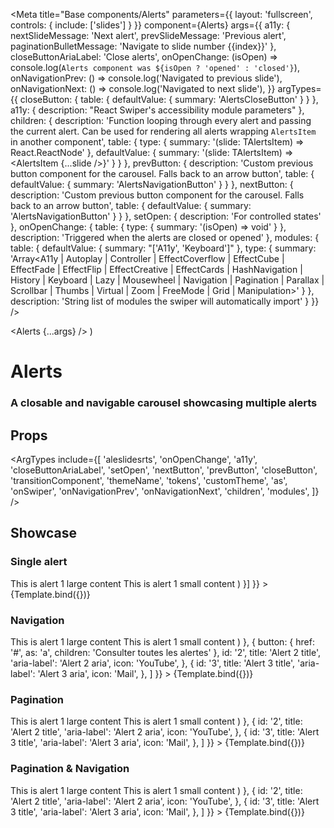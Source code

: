 
<Meta
  title="Base components/Alerts"
  parameters={{
    layout: 'fullscreen',
    controls: {
      include: ['slides']
    }
  }}
  component={Alerts}
  args={{
    a11y: {
      nextSlideMessage: 'Next alert',
      prevSlideMessage: 'Previous alert',
      paginationBulletMessage: 'Navigate to slide number {{index}}'
    },
    closeButtonAriaLabel: 'Close alerts',
    onOpenChange: (isOpen) => console.log(`Alerts component was ${isOpen ? 'opened' : 'closed'}`),
    onNavigationPrev: () => console.log('Navigated to previous slide'),
    onNavigationNext: () => console.log('Navigated to next slide'),
  }}
  argTypes={{
    closeButton: {
      table: {
        defaultValue: {
          summary: 'AlertsCloseButton'
        }
      }
    },
    a11y: {
      description: "React Swiper's accessibility module parameters"
    },
    children: {
      description: 'Function looping through every alert and passing the current alert. Can be used for rendering all alerts wrapping `AlertsItem` in another component',
      table: {
        type: {
          summary: '(slide: TAlertsItem) => React.ReactNode'
        },
        defaultValue: {
          summary: '(slide: TAlertsItem) => <AlertsItem {...slide />}'
        }
      }
    },
    prevButton: {
      description: 'Custom previous button component for the carousel. Falls back to an arrow button',
      table: {
        defaultValue: {
          summary: 'AlertsNavigationButton'
        }
      }
    },
    nextButton: {
      description: 'Custom previous button component for the carousel. Falls back to an arrow button',
      table: {
        defaultValue: {
          summary: 'AlertsNavigationButton'
        }
      }
    },
    setOpen: {
      description: 'For controlled states'
    },
    onOpenChange: {
      table: {
        type: {
          summary: '(isOpen) => void'
        }
      },
      description: 'Triggered when the alerts are closed or opened'
    },
    modules: {
      table: {
        defaultValue: {
          summary: "['A11y', 'Keyboard']"
        },
        type: {
          summary: 'Array<A11y | Autoplay | Controller | EffectCoverflow | EffectCube | EffectFade | EffectFlip | EffectCreative | EffectCards | HashNavigation | History | Keyboard | Lazy | Mousewheel | Navigation | Pagination | Parallax | Scrollbar | Thumbs | Virtual | Zoom | FreeMode | Grid | Manipulation>'
        }
      },
      description: 'String list of modules the swiper will automatically import'
    }
  }}
/>

  <Alerts {...args} />
)

# Alerts

### A closable and navigable carousel showcasing multiple alerts

## Props

<ArgTypes include={[
  'aleslidesrts',
  'onOpenChange',
  'a11y',
  'closeButtonAriaLabel',
  'setOpen',
  'nextButton',
  'prevButton',
  'closeButton',
  'transitionComponent',
  'themeName',
  'tokens',
  'customTheme',
  'as',
  'onSwiper',
  'onNavigationPrev',
  'onNavigationNext',
  'children',
  'modules',
]} />

## Showcase

### Single alert

<Canvas>
  <Story
    name="Single alert"
    args={{
      slides: [{
        id: '1',
        title: 'Alert 1 title',
        'aria-label': 'Alert 1 aria',
        icon: 'X',
        content: (
          <>
            <Box>
              <Typography tokens={{ size: 'h4' }}>This is alert 1 large content</Typography>
            </Box>
            <Box>
              <Typography tokens={{ size: 'xs' }}>This is alert 1 small content</Typography>
            </Box>
          </>
        )
      }]
    }}
  >
    {Template.bind({})}
  </Story>
</Canvas>

### Navigation

<Canvas>
  <Story
    name="Navigation"
    args={{
      modules: ['Navigation'],
      slides: [
        {
          id: '1',
          title: 'Alert 1 title',
          'aria-label': 'Alert 1 aria',
          icon: 'X',
          content: (
            <>
              <Box>
                <Typography tokens={{ size: 'h4' }}>This is alert 1 large content</Typography>
              </Box>
              <Box>
                <Typography tokens={{ size: 'xs' }}>This is alert 1 small content</Typography>
              </Box>
            </>
          )
        },
        {
          button: {
            href: '#',
            as: 'a',
            children: 'Consulter toutes les alertes'
          },
          id: '2',
          title: 'Alert 2 title',
          'aria-label': 'Alert 2 aria',
          icon: 'YouTube',
        },
        {
          id: '3',
          title: 'Alert 3 title',
          'aria-label': 'Alert 3 aria',
          icon: 'Mail',
        },
      ]
    }}
  >
    {Template.bind({})}
  </Story>
</Canvas>

### Pagination

<Canvas>
  <Story
    name="Pagination"
    args={{
      modules: ['Pagination'],
      slides: [
        {
          id: '1',
          'aria-label': 'Alert 1 aria',
          icon: 'X',
          content: (
            <>
              <Box>
                <Typography tokens={{ size: 'h4' }}>This is alert 1 large content</Typography>
              </Box>
              <Box>
                <Typography tokens={{ size: 'xs' }}>This is alert 1 small content</Typography>
              </Box>
            </>
          )
        },
        {
          id: '2',
          title: 'Alert 2 title',
          'aria-label': 'Alert 2 aria',
          icon: 'YouTube',
        },
        {
          id: '3',
          title: 'Alert 3 title',
          'aria-label': 'Alert 3 aria',
          icon: 'Mail',
        },
      ]
    }}
  >
    {Template.bind({})}
  </Story>
</Canvas>

### Pagination & Navigation

<Canvas>
  <Story
    name="Pagination & Navigation"
    args={{
      modules: ['Pagination', 'Navigation'],
      slides: [
        {
          id: '1',
          title: 'Alert 1 title',
          'aria-label': 'Alert 1 aria',
          icon: 'X',
          content: (
            <>
              <Box>
                <Typography tokens={{ size: 'h4' }}>This is alert 1 large content</Typography>
              </Box>
              <Box>
                <Typography tokens={{ size: 'xs' }}>This is alert 1 small content</Typography>
              </Box>
            </>
          )
        },
        {
          id: '2',
          title: 'Alert 2 title',
          'aria-label': 'Alert 2 aria',
          icon: 'YouTube',
        },
        {
          id: '3',
          title: 'Alert 3 title',
          'aria-label': 'Alert 3 aria',
          icon: 'Mail',
        },
      ]
    }}
  >
    {Template.bind({})}
  </Story>
</Canvas>